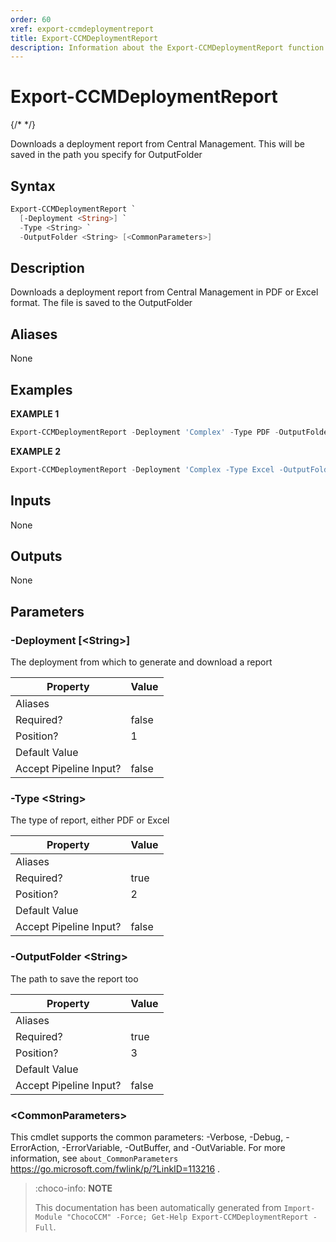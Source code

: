 ```yaml
---
order: 60
xref: export-ccmdeploymentreport
title: Export-CCMDeploymentReport
description: Information about the Export-CCMDeploymentReport function
---
```


# Export-CCMDeploymentReport

{/* <!-- This documentation is automatically generated from /Export-CCMDeploymentReport.ps1 using GenerateDocs.ps1. Contributions are welcome at the original location(s). --> */}

Downloads a deployment report from Central Management. This will be saved in the path you specify for OutputFolder

## Syntax

~~~powershell
Export-CCMDeploymentReport `
  [-Deployment <String>] `
  -Type <String> `
  -OutputFolder <String> [<CommonParameters>]
~~~

## Description

Downloads a deployment report from Central Management in PDF or Excel format. The file is saved to the OutputFolder


## Aliases

None

## Examples

 **EXAMPLE 1**

~~~powershell
Export-CCMDeploymentReport -Deployment 'Complex' -Type PDF -OutputFolder C:\temp\

~~~

**EXAMPLE 2**

~~~powershell
Export-CCMDeploymentReport -Deployment 'Complex -Type Excel -OutputFolder C:\CCMReports

~~~

## Inputs

None

## Outputs

None

## Parameters

###  -Deployment [&lt;String&gt;]
The deployment from which to generate and download a report

Property               | Value
---------------------- | -----
Aliases                |
Required?              | false
Position?              | 1
Default Value          |
Accept Pipeline Input? | false

###  -Type &lt;String&gt;
The type  of report, either PDF or Excel

Property               | Value
---------------------- | -----
Aliases                |
Required?              | true
Position?              | 2
Default Value          |
Accept Pipeline Input? | false

###  -OutputFolder &lt;String&gt;
The path to save the report too

Property               | Value
---------------------- | -----
Aliases                |
Required?              | true
Position?              | 3
Default Value          |
Accept Pipeline Input? | false

### &lt;CommonParameters&gt;

This cmdlet supports the common parameters: -Verbose, -Debug, -ErrorAction, -ErrorVariable, -OutBuffer, and -OutVariable. For more information, see `about_CommonParameters` https://go.microsoft.com/fwlink/p/?LinkID=113216 .



<Xref title="Function Reference" value="chococcm-functions" />

> :choco-info: **NOTE**
> 
> This documentation has been automatically generated from `Import-Module "ChocoCCM" -Force; Get-Help Export-CCMDeploymentReport -Full`.
